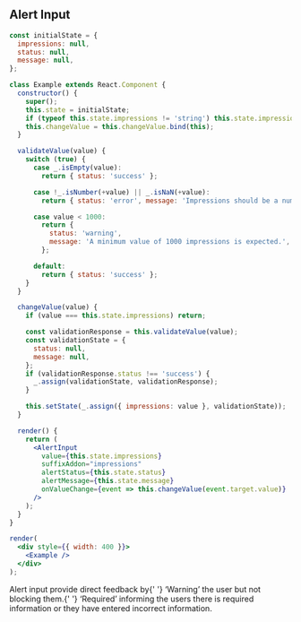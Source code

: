 
## Alert Input

```jsx live=true
const initialState = {
  impressions: null,
  status: null,
  message: null,
};

class Example extends React.Component {
  constructor() {
    super();
    this.state = initialState;
    if (typeof this.state.impressions != 'string') this.state.impressions = '';
    this.changeValue = this.changeValue.bind(this);
  }

  validateValue(value) {
    switch (true) {
      case _.isEmpty(value):
        return { status: 'success' };

      case !_.isNumber(+value) || _.isNaN(+value):
        return { status: 'error', message: 'Impressions should be a number.' };

      case value < 1000:
        return {
          status: 'warning',
          message: 'A minimum value of 1000 impressions is expected.',
        };

      default:
        return { status: 'success' };
    }
  }

  changeValue(value) {
    if (value === this.state.impressions) return;

    const validationResponse = this.validateValue(value);
    const validationState = {
      status: null,
      message: null,
    };
    if (validationResponse.status !== 'success') {
      _.assign(validationState, validationResponse);
    }

    this.setState(_.assign({ impressions: value }, validationState));
  }

  render() {
    return (
      <AlertInput
        value={this.state.impressions}
        suffixAddon="impressions"
        alertStatus={this.state.status}
        alertMessage={this.state.message}
        onValueChange={event => this.changeValue(event.target.value)}
      />
    );
  }
}

render(
  <div style={{ width: 400 }}>
    <Example />
  </div>
);
```

<DesignNotes>
  <p>
    <span className="text-bold">Alert input</span> provide direct feedback by{' '}
    <span className="text-orange text-bold">‘Warning’</span> the user but not blocking them.{' '}
    <span className="text-red text-bold">‘Required’</span> informing the users there is required information or they
    have entered incorrect information.
  </p>
</DesignNotes>
<Props componentName="AlertInput" />
